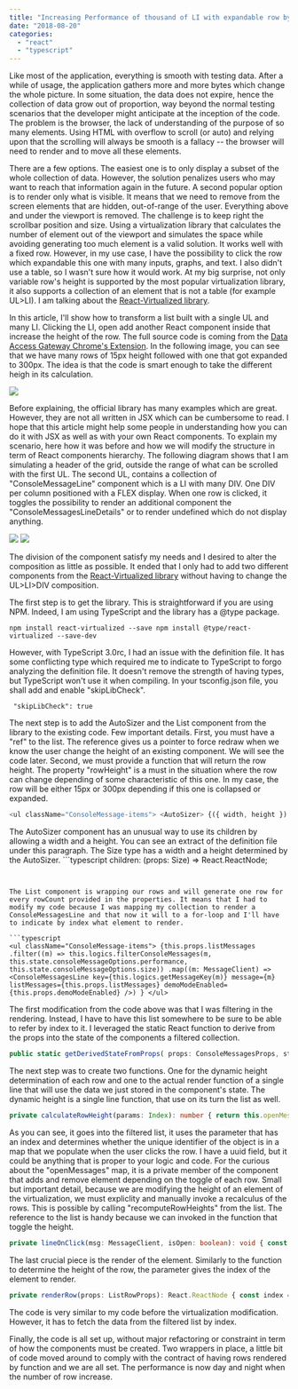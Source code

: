 ```yaml
---
title: "Increasing Performance of thousand of LI with expandable row by React-virtualized"
date: "2018-08-20"
categories: 
  - "react"
  - "typescript"
---
```


Like most of the application, everything is smooth with testing data. After a while of usage, the application gathers more and more bytes which change the whole picture. In some situation, the data does not expire, hence the collection of data grow out of proportion, way beyond the normal testing scenarios that the developer might anticipate at the inception of the code. The problem is the browser, the lack of understanding of the purpose of so many elements. Using HTML with overflow to scroll (or auto) and relying upon that the scrolling will always be smooth is a fallacy -- the browser will need to render and to move all these elements.

There are a few options. The easiest one is to only display a subset of the whole collection of data. However, the solution penalizes users who may want to reach that information again in the future. A second popular option is to render only what is visible. It means that we need to remove from the screen elements that are hidden, out-of-range of the user. Everything above and under the viewport is removed. The challenge is to keep right the scrollbar position and size. Using a virtualization library that calculates the number of element out of the viewport and simulates the space while avoiding generating too much element is a valid solution. It works well with a fixed row. However, in my use case, I have the possibility to click the row which expandable this one with many inputs, graphs, and text. I also didn't use a table, so I wasn't sure how it would work. At my big surprise, not only variable row's height is supported by the most popular virtualization library, it also supports a collection of an element that is not a table (for example UL>LI). I am talking about the [React-Virtualized library](https://github.com/bvaughn/react-virtualized).

In this article, I'll show how to transform a list built with a single UL and many LI. Clicking the LI, open add another React component inside that increase the height of the row. The full source code is coming from the [Data Access Gateway Chrome's Extension](https://github.com/MrDesjardins/dataaccessgatewaychromeextension). In the following image, you can see that we have many rows of 15px height followed with one that got expanded to 300px. The idea is that the code is smart enough to take the different heigh in its calculation.

![](images/Rows.png)

Before explaining, the official library has many examples which are great. However, they are not all written in JSX which can be cumbersome to read. I hope that this article might help some people in understanding how you can do it with JSX as well as with your own React components. To explain my scenario, here how it was before and how we will modify the structure in term of React components hierarchy. The following diagram shows that I am simulating a header of the grid, outside the range of what can be scrolled with the first UL. The second UL, contains a collection of "ConsoleMessageLine" component which is a LI with many DIV. One DIV per column positioned with a FLEX display. When one row is clicked, it toggles the possibility to render an additional component the "ConsoleMessagesLineDetails" or to render undefined which do not display anything.

![](images/VirtualizedDAGConsole.png)
![](images/VirtualizedDAGConsole.png)

The division of the component satisfy my needs and I desired to alter the composition as little as possible. It ended that I only had to add two different components from the [React-Virtualized library](https://github.com/bvaughn/react-virtualized) without having to change the UL>LI>DIV composition.

The first step is to get the library. This is straightforward if you are using NPM. Indeed, I am using TypeScript and the library has a @type package. 

```
npm install react-virtualized --save npm install @type/react-virtualized --save-dev 
``` 


However, with TypeScript 3.0rc, I had an issue with the definition file. It has some conflicting type which required me to indicate to TypeScript to forgo analyzing the definition file. It doesn't remove the strength of having types, but TypeScript won't use it when compiling. In your tsconfig.json file, you shall add and enable "skipLibCheck".

``` 
 "skipLibCheck": true 
``` 

The next step is to add the AutoSizer and the List component from the library to the existing code. Few important details. First, you must have a "ref" to the list. The reference gives us a pointer to force redraw when we know the user change the height of an existing component. We will see the code later. Second, we must provide a function that will return the row height. The property "rowHeight" is a must in the situation where the row can change depending of some characteristic of this one. In my case, the row will be either 15px or 300px depending if this one is collapsed or expanded.

```typescript
<ul className="ConsoleMessage-items"> <AutoSizer> {({ width, height }) => ( <List ref={r => (this.list = r)} className="ConsoleMessage-virtual-list" height={height} rowCount={this.state.filteredData.length} rowHeight={p => this.calculateRowHeight(p)} rowRenderer={p => this.renderRow(p)} width={width} /> )} </AutoSizer> </ul> 
``` 


The AutoSizer component has an unusual way to use its children by allowing a width and a height. You can see an extract of the definition file under this paragraph. The Size type has a width and a height determined by the AutoSizer. ```typescript
children: (props: Size) => React.ReactNode; 
``` 


The List component is wrapping our rows and will generate one row for every rowCount provided in the properties. It means that I had to modify my code because I was mapping my collection to render a ConsoleMessagesLine and that now it will to a for-loop and I'll have to indicate by index what element to render.

```typescript
<ul className="ConsoleMessage-items"> {this.props.listMessages .filter((m) => this.logics.filterConsoleMessages(m, this.state.consoleMessageOptions.performance, this.state.consoleMessageOptions.size)) .map((m: MessageClient) => <ConsoleMessagesLine key={this.logics.getMessageKey(m)} message={m} listMessages={this.props.listMessages} demoModeEnabled={this.props.demoModeEnabled} />) } </ul> 
``` 


The first modification from the code above was that I was filtering in the rendering. Instead, I have to have this list somewhere to be sure to be able to refer by index to it. I leveraged the static React function to derive from the props into the state of the components a filtered collection.

```typescript
public static getDerivedStateFromProps( props: ConsoleMessagesProps, state: ConsoleMessagesState ): ConsoleMessagesState { const allData = props.listMessages.filter(m => ConsoleMessages.logics.filterConsoleMessages( m, state.consoleMessageOptions.performance, state.consoleMessageOptions.size ) ); return { ...state, filteredData: allData }; } 
``` 


The next step was to create two functions. One for the dynamic height determination of each row and one to the actual render function of a single line that will use the data we just stored in the component's state. The dynamic height is a single line function, that use on its turn the list as well.

```typescript
private calculateRowHeight(params: Index): number { return this.openMessages[this.state.filteredData[params.index].uuid] === undefined ? 15 : 300; } 
``` 


As you can see, it goes into the filtered list, it uses the parameter that has an index and determines whether the unique identifier of the object is in a map that we populate when the user clicks the row. I have a uuid field, but it could be anything that is proper to your logic and code. For the curious about the "openMessages" map, it is a private member of the component that adds and remove element depending on the toggle of each row. Small but important detail, because we are modifying the height of an element of the virtualization, we must expliclity and manually invoke a recalculus of the rows. This is possible by calling "recomputeRowHeights" from the list. The reference to the list is handy because we can invoked in the function that toggle the height.

```typescript
private lineOnClick(msg: MessageClient, isOpen: boolean): void { const unique = msg.uuid; if (isOpen) { this.openMessages[unique] = unique; } else { delete this.openMessages[unique]; } if (this.list !== null) { this.list.recomputeRowHeights(); } } 
``` 


The last crucial piece is the render of the element. Similarly to the function to determine the height of the row, the parameter gives the index of the element to render.

```typescript
private renderRow(props: ListRowProps): React.ReactNode { const index = props.index; const m = this.state.filteredData[index]; return ( <ConsoleMessagesLine key={m.uuid} style={props.style} message={m} listMessages={this.props.listMessages} demoModeEnabled={this.props.demoModeEnabled} onClick={(msg, o) => this.lineOnClick(msg, o)} isOpen={this.openMessages[m.uuid] !== undefined} charTrimmedFromUrl={this.state.consoleMessageOptions.charTrimmedFromUrl} /> ); } 
``` 


The code is very similar to my code before the virtualization modification. However, it has to fetch the data from the filtered list by index.

Finally, the code is all set up, without major refactoring or constraint in term of how the components must be created. Two wrappers in place, a little bit of code moved around to comply with the contract of having rows rendered by function and we are all set. The performance is now day and night when the number of row increase.

